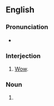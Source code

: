 ==English==

===Pronunciation===
* {{audio|En-au-wowzers.ogg|Audio (AU)|lang=en}}

===Interjection===
{{en-interj}}

# {{lb|en|slang}} [[wow|Wow]].

===Noun===
{{head|en|noun form}}

# {{plural of|wowzer|lang=en}}
